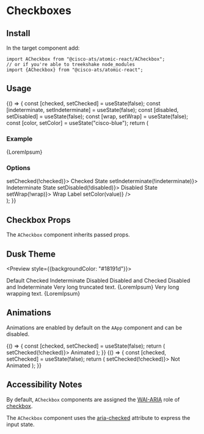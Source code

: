 

<Meta title="Components/Checkboxes" component={ACheckbox} />

# Checkboxes

## Install

In the target component add:

```
import ACheckbox from "@cisco-ats/atomic-react/ACheckbox";
// or if you're able to treekshake node_modules
import {ACheckbox} from "@cisco-ats/atomic-react";
```

## Usage

<Preview>
  <Story name="usage-1">
    <AApp>
      <YourComponent>
        {() => {
          const [checked, setChecked] = useState(false);
          const [indeterminate, setIndeterminate] = useState(false);
          const [disabled, setDisabled] = useState(false);
          const [wrap, setWrap] = useState(false);
          const [color, setColor] = useState("cisco-blue");
          return (
            <div>
              <h3>Example</h3>
              <ACheckbox
                checked={checked}
                color={color}
                disabled={disabled}
                indeterminate={indeterminate}
                wrap={wrap}>
                {LoremIpsum}
              </ACheckbox>
              <ADivider />
              <h3>Options</h3>
              <div className="d-flex mt-4 flex-column">
                <ACheckbox
                  checked={checked}
                  onClick={() => setChecked(!checked)}>
                  Checked State
                </ACheckbox>
                <ACheckbox
                  checked={indeterminate}
                  onClick={() => setIndeterminate(!indeterminate)}>
                  Indeterminate State
                </ACheckbox>
                <ACheckbox
                  checked={disabled}
                  onClick={() => setDisabled(!disabled)}>
                  Disabled State
                </ACheckbox>
                <ACheckbox checked={wrap} onClick={() => setWrap(!wrap)}>
                  Wrap Label
                </ACheckbox>
                <ASelect
                  label="Color"
                  items={[
                    "cisco-blue",
                    "grape",
                    "magenta--burnt-1",
                    "fern--wash-1",
                    "rgba(238, 85, 65, 0.8)"
                  ]}
                  onSelected={(value) => setColor(value)}
                />
              </div>
            </div>
          );
        }}
      </YourComponent>
    </AApp>
  </Story>
</Preview>

## Checkbox Props

The `ACheckbox` component inherits passed props.

<Props of={ACheckbox} />

## Dusk Theme

<Preview style={{backgroundColor: "#18191d"}}>
  <Story name="dusk-1">
    <AApp defaultTheme="dusk">
      <div className="d-flex flex-column">
        <ACheckbox>Default</ACheckbox>
        <ACheckbox checked>Checked</ACheckbox>
        <ACheckbox indeterminate>Indeterminate</ACheckbox>
        <ACheckbox disabled>Disabled</ACheckbox>
        <ACheckbox disabled checked>
          Disabled and Checked
        </ACheckbox>
        <ACheckbox disabled indeterminate>
          Disabled and Indeterminate
        </ACheckbox>
        <ACheckbox>Very long truncated text. {LoremIpsum}</ACheckbox>
        <ACheckbox wrap>Very long wrapping text. {LoremIpsum}</ACheckbox>
      </div>
    </AApp>
  </Story>
</Preview>

## Animations

Animations are enabled by default on the `AApp` component and can be disabled.

<Preview>
  <Story name="animations-1">
    <AApp>
      <YourComponent>
        {() => {
          const [checked, setChecked] = useState(false);
          return (
            <ACheckbox checked={checked} onClick={() => setChecked(!checked)}>
              Animated
            </ACheckbox>
          );
        }}
      </YourComponent>
    </AApp>
  </Story>
  <Story name="animations-2">
    <AApp animations={false}>
      <YourComponent>
        {() => {
          const [checked, setChecked] = useState(false);
          return (
            <ACheckbox checked={checked} onClick={() => setChecked(!checked)}>
              Not Animated
            </ACheckbox>
          );
        }}
      </YourComponent>
    </AApp>
  </Story>
</Preview>

## Accessibility Notes

By default, `ACheckbox` components are assigned the [WAI-ARIA](https://www.w3.org/WAI/standards-guidelines/aria/) role of [checkbox](https://www.w3.org/TR/wai-aria/#checkbox).

The `ACheckbox` component uses the [aria-checked](https://www.w3.org/TR/wai-aria/#aria-checked) attribute to express the input state.
